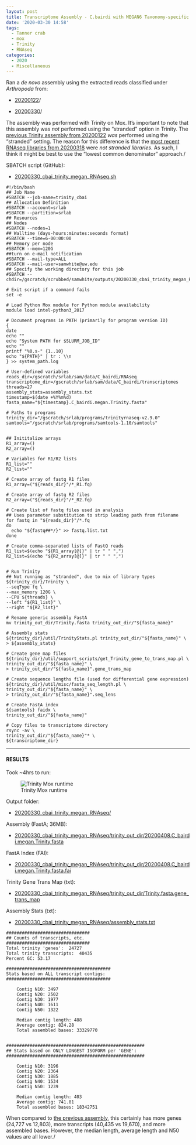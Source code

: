 ```yaml
---
layout: post
title: Transcriptome Assembly - C.bairdi with MEGAN6 Taxonomy-specific Reads with Trinity on Mox
date: '2020-03-30 14:58'
tags:
  - Tanner crab
  - mox
  - Trinity
  - RNAseq
categories:
  - 2020
  - Miscellaneous
---
```

Ran a _de novo_ assembly using the extracted reads classified under _Arthropoda_ from:

- [20200122](https://robertslab.github.io/sams-notebook/posts/2020-01-22-Data-Wrangling---Arthropoda-and-Alveolata-Taxonomic-RNAseq-FastQ-Extractions/)/

- [20200330](https://robertslab.github.io/sams-notebook/posts/2020-03-30-RNAseq-Reads-Extractions---C.bairdi-Taxonomic-Reads-Extractions-with-MEGAN6-on-swoose/)/

The assembly was performed with Trinity on Mox. It's important to note that this assembly was _not_ performed using the "stranded" option in Trinity. The [previous Trinity assembly from 20200122](https://robertslab.github.io/sams-notebook/posts/2020/2020-01-22-Transcriptome-Assembly-C.bairdi-with-MEGAN6-Taxonomy-specific-Reads-with-Trinity-on-Mox.html) _was_ performed using the "stranded" setting. The reason for this difference is that the [most recent RNAseq libraries from 20200318](https://robertslab.github.io/sams-notebook/2020/03/18/Data-Received-C.bairdi-RNAseq-Data-from-Genewiz/) were _not stranded libraries_. As such, I think it might be best to use the "lowest common denominator" approach./

SBATCH script (GitHub):

- [20200330_cbai_trinity_megan_RNAseq.sh](https://github.com/RobertsLab/sams-notebook/blob/master/sbatch_scripts/20200330_cbai_trinity_megan_RNAseq.sh)

```shell
#!/bin/bash
## Job Name
#SBATCH --job-name=trinity_cbai
## Allocation Definition
#SBATCH --account=srlab
#SBATCH --partition=srlab
## Resources
## Nodes
#SBATCH --nodes=1
## Walltime (days-hours:minutes:seconds format)
#SBATCH --time=6-00:00:00
## Memory per node
#SBATCH --mem=120G
##turn on e-mail notification
#SBATCH --mail-type=ALL
#SBATCH --mail-user=samwhite@uw.edu
## Specify the working directory for this job
#SBATCH --chdir=/gscratch/scrubbed/samwhite/outputs/20200330_cbai_trinity_megan_RNAseq

# Exit script if a command fails
set -e

# Load Python Mox module for Python module availability
module load intel-python3_2017

# Document programs in PATH (primarily for program version ID)
{
date
echo ""
echo "System PATH for $SLURM_JOB_ID"
echo ""
printf "%0.s-" {1..10}
echo "${PATH}" | tr : \\n
} >> system_path.log

# User-defined variables
reads_dir=/gscratch/srlab/sam/data/C_bairdi/RNAseq
transcriptome_dir=/gscratch/srlab/sam/data/C_bairdi/transcriptomes
threads=27
assembly_stats=assembly_stats.txt
timestamp=$(date +%Y%m%d)
fasta_name="${timestamp}.C_bairdi.megan.Trinity.fasta"

# Paths to programs
trinity_dir="/gscratch/srlab/programs/trinityrnaseq-v2.9.0"
samtools="/gscratch/srlab/programs/samtools-1.10/samtools"


## Inititalize arrays
R1_array=()
R2_array=()

# Variables for R1/R2 lists
R1_list=""
R2_list=""

# Create array of fastq R1 files
R1_array=("${reads_dir}"/*_R1.fq)

# Create array of fastq R2 files
R2_array=("${reads_dir}"/*_R2.fq)

# Create list of fastq files used in analysis
## Uses parameter substitution to strip leading path from filename
for fastq in "${reads_dir}"/*.fq
do
  echo "${fastq##*/}" >> fastq.list.txt
done

# Create comma-separated lists of FastQ reads
R1_list=$(echo "${R1_array[@]}" | tr " " ",")
R2_list=$(echo "${R2_array[@]}" | tr " " ",")


# Run Trinity
## Not running as "stranded", due to mix of library types
${trinity_dir}/Trinity \
--seqType fq \
--max_memory 120G \
--CPU ${threads} \
--left "${R1_list}" \
--right "${R2_list}"

# Rename generic assembly FastA
mv trinity_out_dir/Trinity.fasta trinity_out_dir/"${fasta_name}"

# Assembly stats
${trinity_dir}/util/TrinityStats.pl trinity_out_dir/"${fasta_name}" \
> ${assembly_stats}

# Create gene map files
${trinity_dir}/util/support_scripts/get_Trinity_gene_to_trans_map.pl \
trinity_out_dir/"${fasta_name}" \
> trinity_out_dir/"${fasta_name}".gene_trans_map

# Create sequence lengths file (used for differential gene expression)
${trinity_dir}/util/misc/fasta_seq_length.pl \
trinity_out_dir/"${fasta_name}" \
> trinity_out_dir/"${fasta_name}".seq_lens

# Create FastA index
${samtools} faidx \
trinity_out_dir/"${fasta_name}"

# Copy files to transcriptome directory
rsync -av \
trinity_out_dir/"${fasta_name}"* \
${transcriptome_dir}
```

---

#### RESULTS

Took ~4hrs to run:

![Trinity Mox runtime](https://github.com/RobertsLab/sams-notebook/blob/master/images/screencaps/20200330_cbai_trinity_megan_RNAseq_runtime.png?raw=true)

Output folder:

- [20200330_cbai_trinity_megan_RNAseq/](https://gannet.fish.washington.edu/Atumefaciens/20200330_cbai_trinity_megan_RNAseq/)

Assembly (FastA; 36MB):

- [20200330_cbai_trinity_megan_RNAseq/trinity_out_dir/20200408.C_bairdi.megan.Trinity.fasta](https://gannet.fish.washington.edu/Atumefaciens/20200330_cbai_trinity_megan_RNAseq/trinity_out_dir/20200408.C_bairdi.megan.Trinity.fasta)

FastA Index (FAI):

- [20200330_cbai_trinity_megan_RNAseq/trinity_out_dir/20200408.C_bairdi.megan.Trinity.fasta.fai](https://gannet.fish.washington.edu/Atumefaciens/20200330_cbai_trinity_megan_RNAseq/trinity_out_dir/20200408.C_bairdi.megan.Trinity.fasta.fai)

Trinity Gene Trans Map (txt):

- [20200330_cbai_trinity_megan_RNAseq/trinity_out_dir/Trinity.fasta.gene_trans_map](https://gannet.fish.washington.edu/Atumefaciens/20200330_cbai_trinity_megan_RNAseq/trinity_out_dir/Trinity.fasta.gene_trans_map)

Assembly Stats (txt):

- [20200330_cbai_trinity_megan_RNAseq/assembly_stats.txt](https://gannet.fish.washington.edu/Atumefaciens/20200330_cbai_trinity_megan_RNAseq/assembly_stats.txt)


```
################################
## Counts of transcripts, etc.
################################
Total trinity 'genes':	24727
Total trinity transcripts:	40435
Percent GC: 53.17

########################################
Stats based on ALL transcript contigs:
########################################

	Contig N10: 3497
	Contig N20: 2502
	Contig N30: 1977
	Contig N40: 1611
	Contig N50: 1322

	Median contig length: 488
	Average contig: 824.28
	Total assembled bases: 33329770


#####################################################
## Stats based on ONLY LONGEST ISOFORM per 'GENE':
#####################################################

	Contig N10: 3196
	Contig N20: 2364
	Contig N30: 1885
	Contig N40: 1534
	Contig N50: 1239

	Median contig length: 403
	Average contig: 741.81
	Total assembled bases: 18342751

```

When compared to [the previous assembly](https://robertslab.github.io/sams-notebook/posts/2020-01-22-Transcriptome-Assembly---C.bairdi-with-MEGAN6-Taxonomy-specific-Reads-with-Trinity-on-Mox/), this certainly has more genes (24,727 vs 12,803), more transcripts (40,435 vs 19,670), and more assembled bases. However, the median length, average length and N50 values are all lower./
